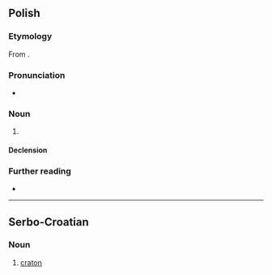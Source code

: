 ==Polish==
{{wp|lang=pl}}

===Etymology===
From {{der|pl|grc|κράτος||strength, might}}.

===Pronunciation===
* {{pl-IPA}}

===Noun===
{{pl-noun|m-in}}

# {{lb|pl|geology}} {{l|en|craton}}

====Declension====
{{pl-decl-noun-m-in}}

===Further reading===
* {{R:PWN}}

----

==Serbo-Croatian==

===Noun===
{{sh-noun|g=m}}

# {{lb|sh|geology}} [[craton]]